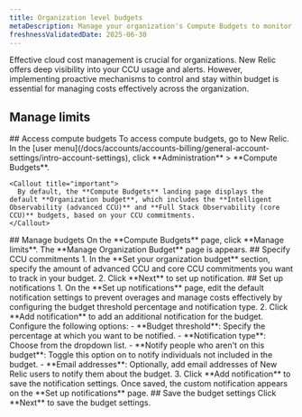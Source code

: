 ```yaml
---
title: Organization level budgets
metaDescription: Manage your organization's Compute Budgets to monitor and control Compute Consumption Unit (CCU) usage.
freshnessValidatedDate: 2025-06-30
---
```


Effective cloud cost management is crucial for organizations. New Relic offers deep visibility into your CCU usage and alerts. However, implementing proactive mechanisms to control and stay within budget is essential for managing costs effectively across the organization.

## Manage limits

<Steps>

  <Step>
    ## Access compute budgets
    To access compute budgets, go to New Relic. In the [user menu](/docs/accounts/accounts-billing/general-account-settings/intro-account-settings), click <DNT>**Administration**</DNT> > <DNT>**Compute Budgets**</DNT>.

    <Callout title="important">
      By default, the **Compute Budgets** landing page displays the default **Organization budget**, which includes the **Intelligent Observability (advanced CCU)** and **Full Stack Observability (core CCU)** budgets, based on your CCU commitments.
    </Callout>
  </Step>

  <Step>
    ## Manage budgets
    On the **Compute Budgets** page, click **Manage limits**. The **Manage Organization Budget** page is appears.
  </Step>

  <Step>
    ## Specify CCU commitments
    1. In the **Set your organization budget** section, specify the amount of advanced CCU and core CCU commitments you want to track in your budget.
    2. Click **Next** to set up notification.
  </Step>

  <Step>
    ## Set up notifications
    1. On the **Set up notifications** page, edit the default notification settings to prevent overages and manage costs effectively by configuring the budget threshold percentage and notification type.
    2. Click **Add notification** to add an additional notification for the budget. Configure the following options:
      - **Budget threshold**: Specify the percentage at which you want to be notified.
      - **Notification type**: Choose from the dropdown list.
      - **Notify people who aren't on this budget**: Toggle this option on to notify individuals not included in the budget.
      - **Email addresses**: Optionally, add email addresses of New Relic users to notify them about the budget.
    3. Click **Add notification** to save the notification settings. Once saved, the custom notification appears on the **Set up notifications** page.
  </Step>

  <Step>
    ## Save the budget settings
    Click **Next** to save the budget settings.
  </Step>
</Steps>